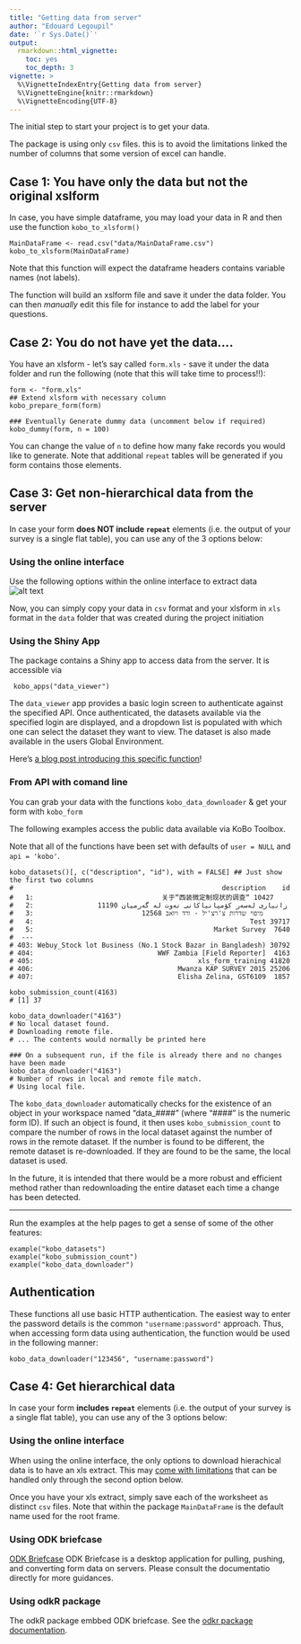 ```yaml
---
title: "Getting data from server"
author: "Edouard Legoupil"
date: '`r Sys.Date()`'
output: 
  rmarkdown::html_vignette:
    toc: yes
    toc_depth: 3
vignette: >
  %\VignetteIndexEntry{Getting data from server}
  %\VignetteEngine{knitr::rmarkdown}
  %\VignetteEncoding{UTF-8}
---
```


The initial step to start your project is to get your data.

The package is using only `csv` files. this is to avoid the limitations linked the number of columns that some version of excel can handle.



## Case 1: You have only the data but not the original xslform

In case, you have simple dataframe, you may load your data in R and then use the function `kobo_to_xlsform()`

```
MainDataFrame <- read.csv("data/MainDataFrame.csv")
kobo_to_xlsform(MainDataFrame)

```

Note that this function will expect the dataframe headers contains variable names (not labels).

The function will build an xslform file and save it under the data folder. You can then _manually_ edit this file for instance to add the label for your questions.



## Case 2: You do not have yet the data....


You have an xlsform - let's say called `form.xls` - save it under the data folder and run the following (note that this will take time to process!!):

```
form <- "form.xls"
## Extend xlsform with necessary column
kobo_prepare_form(form)

### Eventually Generate dummy data (uncomment below if required)
kobo_dummy(form, n = 100)
```

You can change the value of `n` to define how many fake records you would like to generate. Note that additional `repeat` tables will be generated if you form contains those elements. 


## Case 3: Get non-hierarchical data from the server

In case your form __does NOT include `repeat`__ elements (i.e. the output of your survey is a single flat table), you can use any of the 3 options below:


### Using the online interface
 
Use the following options within the online interface to extract data
![alt text](https://raw.githubusercontent.com/unhcr/koboloadeR/gh-pages/inst/script/exportformat.png)

Now, you can simply copy your data in `csv` format and your xlsform in `xls` format in the `data` folder that was created during the project initiation

### Using the Shiny App

The package contains a Shiny app to access data from the server. It is accessible via

```
 kobo_apps("data_viewer")
```

The `data_viewer` app provides a basic login screen to authenticate against the specified API. Once authenticated, the datasets available via the specified login are displayed, and a dropdown list is populated with which one can select the dataset they want to view. The dataset is also made available in the users Global Environment.

Here's [a blog post introducing this specific function](http://news.mrdwab.com/post/koboloader/)!


### From API with comand line

You can grab your data with the functions `kobo_data_downloader` & get your form with `kobo_form`

The following examples access the public data available via KoBo Toolbox. 

Note that all of the functions have been set with defaults of `user = NULL` and `api = 'kobo'`.

```
kobo_datasets()[, c("description", "id"), with = FALSE] ## Just show the first two columns
#                                                    description    id
#   1:                                关于“西装微定制现状的调查“ 10427
#   2:                زانیاری لەسەر كۆمپانیاكانی نەوت لە گەرمیان 11190
#   3:                           מיפוי שדרות צ'רצ'יל - ורד ויואב 12568
#   4:                                                      Test 39717
#   5:                                             Market Survey  7640
#  ---                                                                
# 403: Webuy_Stock lot Business (No.1 Stock Bazar in Bangladesh) 30792
# 404:                               WWF Zambia [Field Reporter]  4163
# 405:                                         xls_form_training 41820
# 406:                                    Mwanza KAP SURVEY 2015 25206
# 407:                                    Elisha Zelina, GST6109  1857

kobo_submission_count(4163)
# [1] 37

kobo_data_downloader("4163")
# No local dataset found.
# Downloading remote file.
# ... The contents would normally be printed here

### On a subsequent run, if the file is already there and no changes have been made
kobo_data_downloader("4163")
# Number of rows in local and remote file match.
# Using local file.
```

The `kobo_data_downloader` automatically checks for the existence of an object in your workspace named "data_####" (where "####" is the numeric form ID). If such an object is found, it then uses `kobo_submission_count` to compare the number of rows in the local dataset against the number of rows in the remote dataset. If the number is found to be different, the remote dataset is re-downloaded. If they are found to be the same, the local dataset is used. 

In the future, it is intended that there would be a more robust and efficient method rather than redownloading the entire dataset each time a change has been detected.

--------------

Run the examples at the help pages to get a sense of some of the other features:

```
example("kobo_datasets")
example("kobo_submission_count")
example("kobo_data_downloader")
```

## Authentication

These functions all use basic HTTP authentication. The easiest way to enter the password details is the common `"username:password"` approach. Thus, when accessing form data using authentication, the function would be used in the following manner:

```
kobo_data_downloader("123456", "username:password")
```


## Case 4: Get hierarchical data 

In case your form __includes `repeat`__ elements (i.e. the output of your survey is a single flat table), you can use any of the 3 options below:

### Using the online interface

When using the online interface, the only options to download hierachical data is to have an xls extract. This may [come with limitations](https://community.kobotoolbox.org/t/export-repeat-tables-as-zipped-csv-files-from-api/3928) that can be handled only through the second option below.

Once you have your xls extract, simply save each of the worksheet as distinct `csv` files. Note that within the package `MainDataFrame` is the default name used for the root frame.

### Using ODK briefcase

[ODK Briefcase](https://docs.opendatakit.org/briefcase-intro/) ODK Briefcase is a desktop application for pulling, pushing, and converting form data on servers. Please consult the documentatio directly for more guidances. 
 
### Using odkR package

The odkR package embbed ODK briefcase. See the [odkr package documentation](https://validmeasures.org/odkr/).
